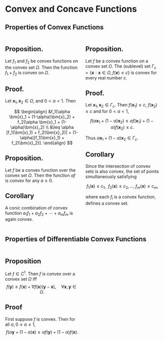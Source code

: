 # Convex and Concave Functions

## Properties of Convex Functions {.smaller}

:::: {.columns}

::: {.column width="50%"}

::: {.callout-tip icon=false}
## Proposition.
Let $f_1$ and $f_2$ be convex functions on the convex set $\Omega$. Then the
function $f_1 + f_2$ is convex on $\Omega$.
:::

::: {.callout-note icon=false}
## Proof.
Let $\bm{x}_1, \bm{x}_2 \in \Omega$, and $0 < \alpha < 1$. Then

$$ 
\begin{align}
&f_1(\alpha \bm{x}_1 + (1-\alpha)\bm{x}_2) + f_2(\alpha \bm{x}_1 +
(1-\alpha)\bm{x}_2) \\ &\leq \alpha [f_1(\bm{x}_1) + f_2(\bm{x}_2)] +
(1-\alpha)[f_1(\bm{x}_1) + f_2(\bm{x}_2)]. 
\end{align}
$$
:::


::: {.callout-tip icon=false}
## Proposition.
Let $f$ be a convex function over the convex set $\Omega$. Then the function
$af$ is convex for any $a \geq 0$.
:::


::: {.callout-tip icon=false}
## Corollary
A conic combination of convex function $a_1f_1 + a_2f_2 + \cdots + a_mf_m$ is
again convex.
:::

:::


::: {.column width="50%"}

::: {.callout-tip icon=false}
## Proposition.
Let $f$ be a convex function on a convex set $\Omega$. The (sublevel) set
$\Gamma_c = \{\bm{x}: \bm{x} \in \Omega, f(\bm{x}) \leq c\}$ is convex for every
real number $c$.
:::

::: {.callout-note icon=false}
## Proof.
Let $\bm{x}_1, \bm{x}_2 \in \Gamma_c$. Then $f(\bm{x}_1) \leq c$, $f(\bm{x}_2)
\leq c$ and for $0 < \alpha < 1$,

$$
f(\alpha \bm{x}_1 + (1-\alpha)\bm{x}_2) \leq \alpha f(\bm{x}_1) +
(1-\alpha)f(\bm{x}_2) \leq c.
$$

Thus $\alpha \bm{x}_1 + (1-\alpha)\bm{x}_2 \in \Gamma_c$.
:::

::: {.callout-tip icon=false}
## Corollary
Since the intersection of convex sets is also convex, the set of points
simultaneously satisfying 

$$
f_1(\bm{x}) \leq c_1, \;\; f_2(\bm{x}) \leq c_2, \ldots, f_m(\bm{x}) \leq c_m,
$$

where each $f_i$ is a convex function, defines a convex set.
:::

:::

::::


## <span style="font-size:99%"> Properties of Differentiable Convex Functions </span> {.smaller}

:::: {.columns}

::: {.column width="50%"}
::: {.callout-tip icon=false}
## Proposition
Let $f \in C^1$. Then $f$ is convex over a convex set $\Omega$ iff
$$ f(\bm{y}) \geq f(\bm{x}) + \nabla f(\bm{x})(\bm{y} - \bm{x}), \quad \forall
\bm{x}, \bm{y} \in \Omega. $$
:::

::: {.callout-note icon=false}
## Proof
First suppose $f$ is convex. Then for all $\alpha, 0 \leq \alpha \leq 1$, 
$$ f(\alpha \bm{y} + (1-\alpha)\bm{x}) \leq \alpha f(\bm{y}) +
(1-\alpha)f(\bm{x}). $$
:::
:::


::: {.column width="50%"}
:::

::::
